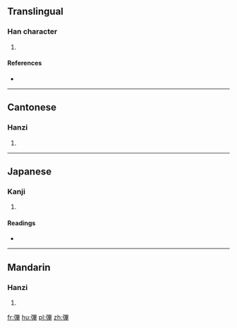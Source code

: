 ==Translingual==

===Han character===
{{Han char|rn=57|rad=弓|as=11|sn=14|four=1625<sub>4</sub>|canj=弓田廿十 (NWTJ)|ids=⿰[[弓]][[畢]]}}

# {{defn|Han|sort=弓11}}

====References====
* {{Han ref|kx=0360.310|dkj=09848|dj=0678.210|hdz=21001.210|uh=5F43|ud=24387|bh=E1BF|bd=57791}}

----

==Cantonese==

===Hanzi===
{{yue-hanzi|jyut=[[bat1]]|y=bat1}}

# {{defn|lang=yue|sort=弓11}}

----

==Japanese==

===Kanji===
{{ja-kanji|grade=|rs=弓11}}

# {{defn|lang=ja|sort=弓11}}

====Readings====
* {{ja-readings|on=[[ひつ]] (hitsu), [[ひち]] (hichi)|kun=[[いる]] (iru), [[ゆみずる]] (yumizuru)}}

----

==Mandarin==

===Hanzi===
{{cmn-hanzi|pin=[[bì]] ([[bi4]]), [[tán]] ([[tan2]])|wg=pi<sup>4</sup>, t'an<sup>2</sup>}}

# {{defn|lang=cmn|sort=弓11}}

[[fr:彃]]
[[hu:彃]]
[[pl:彃]]
[[zh:彃]]